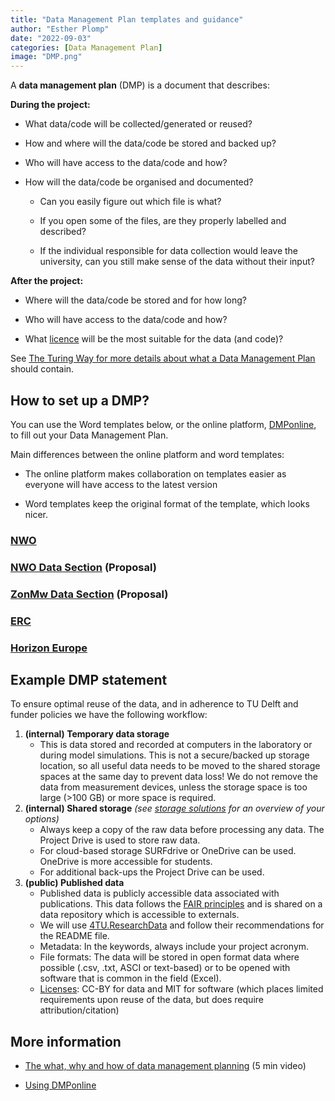 ```yaml
---
title: "Data Management Plan templates and guidance"
author: "Esther Plomp"
date: "2022-09-03"
categories: [Data Management Plan]
image: "DMP.png"
---
```


A **data management plan** (DMP) is a document that describes:

**During the project:**

-   What data/code will be collected/generated or reused?

-   How and where will the data/code be stored and backed up?

-   Who will have access to the data/code and how?

-   How will the data/code be organised and documented?

    -   Can you easily figure out which file is what?

    -   If you open some of the files, are they properly labelled and described?

    -   If the individual responsible for data collection would leave the university, can you still make sense of the data without their input?

**After the project:**

-   Where will the data/code be stored and for how long?

-   Who will have access to the data/code and how?

-   What [licence](https://estherplomp.github.io/TNW-OS-support/posts/licenses/) will be the most suitable for the data (and code)?

See [The Turing Way for more details about what a Data Management Plan](https://the-turing-way.netlify.app/reproducible-research/rdm/rdm-dmp.html) should contain.

## How to set up a DMP?

You can use the Word templates below, or the online platform, [DMPonline](https://dmponline.tudelft.nl/), to fill out your Data Management Plan.

Main differences between the online platform and word templates:

-   The online platform makes collaboration on templates easier as everyone will have access to the latest version

-   Word templates keep the original format of the template, which looks nicer.

### [NWO](https://surfdrive.surf.nl/files/index.php/s/mqll13Hf0h78Evl)

### [NWO Data Section](https://surfdrive.surf.nl/files/index.php/s/WT2u5He3LJWjXPY) (Proposal)

### [ZonMw Data Section](https://surfdrive.surf.nl/files/index.php/s/7rYVKvawSeca1Ed) (Proposal)

### [ERC](https://surfdrive.surf.nl/files/index.php/s/LD2L0jcvRzuT2pK)

### [**Horizon Europe**](https://surfdrive.surf.nl/files/index.php/s/I7g73eSwepD48a1)

## Example DMP statement

To ensure optimal reuse of the data, and in adherence to TU Delft and funder policies we have the following workflow:

1.  **(internal) Temporary data storage**
    -   This is data stored and recorded at computers in the laboratory or during model simulations. This is not a secure/backed up storage location, so all useful data needs to be moved to the shared storage spaces at the same day to prevent data loss! We do not remove the data from measurement devices, unless the storage space is too large (\>100 GB) or more space is required.
2.  **(internal) Shared storage** *(see [storage solutions](https://estherplomp.github.io/TNW-OS-support/posts/storage-solutions/) for an overview of your options)*
    -   Always keep a copy of the raw data before processing any data. The Project Drive is used to store raw data.
    -   For cloud-based storage SURFdrive or OneDrive can be used. OneDrive is more accessible for students.
    -   For additional back-ups the Project Drive can be used.
3.  **(public) Published data**
    -   Published data is publicly accessible data associated with publications. This data follows the [FAIR principles](https://estherplomp.github.io/TNW-OS-support/posts/FAIR/index.html) and is shared on a data repository which is accessible to externals.
    -   We will use [4TU.ResearchData](https://estherplomp.github.io/TNW-OS-support/posts/4TU-info/) and follow their recommendations for the README file.
    -   Metadata: In the keywords, always include your project acronym.
    -   File formats: The data will be stored in open format data where possible (.csv, .txt, ASCI or text-based) or to be opened with software that is common in the field (Excel).
    -   [Licenses](https://estherplomp.github.io/TNW-OS-support/posts/licenses/index.htmlhttps://estherplomp.github.io/TNW-OS-support/posts/licenses/index.html): CC-BY for data and MIT for software (which places limited requirements upon reuse of the data, but does require attribution/citation)

## **More information**

-   [The what, why and how of data management planning](https://www.youtube.com/watch?v=gYDb-GP1CA4) (5 min video)

-   [Using DMPonline](https://www.tudelft.nl/en/library/research-data-management/r/plan/dmponline/dmponline)

